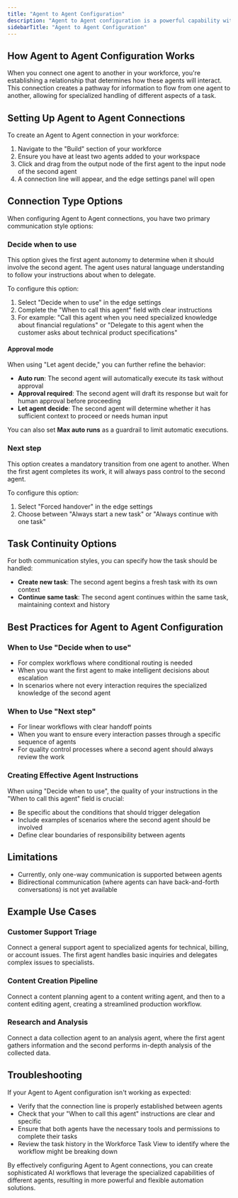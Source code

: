 ```yaml
---
title: "Agent to Agent Configuration"
description: "Agent to Agent configuration is a powerful capability within Workforce that enables you to create sophisticated multi-agent systems where agents can collaborate, delegate tasks, and work together to solve complex problems."
sidebarTitle: "Agent to Agent Configuration"
---
```


## How Agent to Agent Configuration Works

When you connect one agent to another in your workforce, you're establishing a relationship that determines how these agents will interact. This connection creates a pathway for information to flow from one agent to another, allowing for specialized handling of different aspects of a task.

## Setting Up Agent to Agent Connections

To create an Agent to Agent connection in your workforce:

1. Navigate to the "Build" section of your workforce
2. Ensure you have at least two agents added to your workspace
3. Click and drag from the output node of the first agent to the input node of the second agent
4. A connection line will appear, and the edge settings panel will open

## Connection Type Options

When configuring Agent to Agent connections, you have two primary communication style options:

### Decide when to use

This option gives the first agent autonomy to determine when it should involve the second agent. The agent uses natural language understanding to follow your instructions about when to delegate.

To configure this option:

1. Select "Decide when to use" in the edge settings
2. Complete the "When to call this agent" field with clear instructions
3. For example: "Call this agent when you need specialized knowledge about financial regulations" or "Delegate to this agent when the customer asks about technical product specifications"

#### Approval mode

When using "Let agent decide," you can further refine the behavior:

- **Auto run**: The second agent will automatically execute its task without approval
- **Approval required**: The second agent will draft its response but wait for human approval before proceeding
- **Let agent decide**: The second agent will determine whether it has sufficient context to proceed or needs human input

You can also set **Max auto runs** as a guardrail to limit automatic executions.

### Next step

This option creates a mandatory transition from one agent to another. When the first agent completes its work, it will always pass control to the second agent.

To configure this option:

1. Select "Forced handover" in the edge settings
2. Choose between "Always start a new task" or "Always continue with one task"

## Task Continuity Options

For both communication styles, you can specify how the task should be handled:

- **Create new task**: The second agent begins a fresh task with its own context
- **Continue same task**: The second agent continues within the same task, maintaining context and history

## Best Practices for Agent to Agent Configuration

### When to Use "Decide when to use"

- For complex workflows where conditional routing is needed
- When you want the first agent to make intelligent decisions about escalation
- In scenarios where not every interaction requires the specialized knowledge of the second agent

### When to Use "Next step"

- For linear workflows with clear handoff points
- When you want to ensure every interaction passes through a specific sequence of agents
- For quality control processes where a second agent should always review the work

### Creating Effective Agent Instructions

When using "Decide when to use", the quality of your instructions in the "When to call this agent" field is crucial:

- Be specific about the conditions that should trigger delegation
- Include examples of scenarios where the second agent should be involved
- Define clear boundaries of responsibility between agents

## Limitations

- Currently, only one-way communication is supported between agents
- Bidirectional communication (where agents can have back-and-forth conversations) is not yet available

## Example Use Cases

### Customer Support Triage

Connect a general support agent to specialized agents for technical, billing, or account issues. The first agent handles basic inquiries and delegates complex issues to specialists.

### Content Creation Pipeline

Connect a content planning agent to a content writing agent, and then to a content editing agent, creating a streamlined production workflow.

### Research and Analysis

Connect a data collection agent to an analysis agent, where the first agent gathers information and the second performs in-depth analysis of the collected data.

## Troubleshooting

If your Agent to Agent configuration isn't working as expected:

- Verify that the connection line is properly established between agents
- Check that your "When to call this agent" instructions are clear and specific
- Ensure that both agents have the necessary tools and permissions to complete their tasks
- Review the task history in the Workforce Task View to identify where the workflow might be breaking down

By effectively configuring Agent to Agent connections, you can create sophisticated AI workflows that leverage the specialized capabilities of different agents, resulting in more powerful and flexible automation solutions.